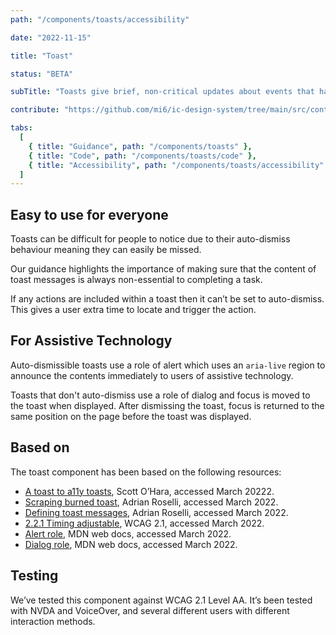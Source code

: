 ```yaml
---
path: "/components/toasts/accessibility"

date: "2022-11-15"

title: "Toast"

status: "BETA"

subTitle: "Toasts give brief, non-critical updates about events that happen in an app. Toasts are sometimes called 'snackbars'."

contribute: "https://github.com/mi6/ic-design-system/tree/main/src/content/structured/components/toasts"

tabs:
  [
    { title: "Guidance", path: "/components/toasts" },
    { title: "Code", path: "/components/toasts/code" },
    { title: "Accessibility", path: "/components/toasts/accessibility" },
  ]
---
```


## Easy to use for everyone

Toasts can be difficult for people to notice due to their auto-dismiss behaviour meaning they can easily be missed.

Our guidance highlights the importance of making sure that the content of toast messages is always non-essential to completing a task.

If any actions are included within a toast then it can’t be set to auto-dismiss. This gives a user extra time to locate and trigger the action.

## For Assistive Technology

Auto-dismissible toasts use a role of alert which uses an `aria-live` region to announce the contents immediately to users of assistive technology.

Toasts that don't auto-dismiss use a role of dialog and focus is moved to the toast when displayed. After dismissing the toast, focus is returned to the same position on the page before the toast was displayed.

## Based on

The toast component has been based on the following resources:

- [A toast to a11y toasts](https://www.scottohara.me/blog/2019/07/08/a-toast-to-a11y-toasts.html), Scott O’Hara, accessed March 20222.
- [Scraping burned toast](https://adrianroselli.com/2019/06/scraping-burned-toast.html), Adrian Roselli, accessed March 2022.
- [Defining toast messages](https://adrianroselli.com/2020/01/defining-toast-messages.html), Adrian Roselli, accessed March 2022.
- [2.2.1 Timing adjustable](https://www.w3.org/WAI/WCAG21/Understanding/timing-adjustable.html), WCAG 2.1, accessed March 2022.
- [Alert role](https://developer.mozilla.org/en-US/docs/Web/Accessibility/ARIA/Roles/alert_role), MDN web docs, accessed March 2022.
- [Dialog role](https://developer.mozilla.org/en-US/docs/Web/Accessibility/ARIA/Roles/dialog_role), MDN web docs, accessed March 2022.

## Testing

We’ve tested this component against WCAG 2.1 Level AA. It’s been tested with NVDA and VoiceOver, and several different users with different interaction methods.
